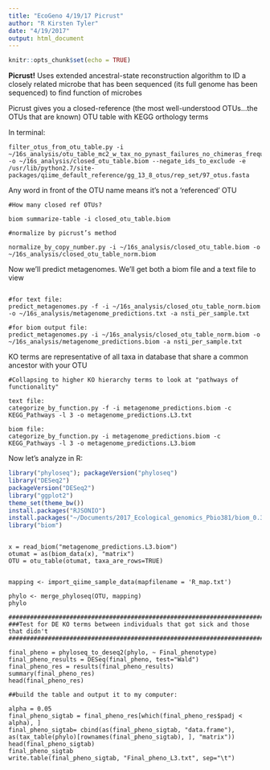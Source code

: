 ```yaml
---
title: "EcoGeno 4/19/17 Picrust"
author: "R Kirsten Tyler"
date: "4/19/2017"
output: html_document
---
```


```r
knitr::opts_chunk$set(echo = TRUE)
```

**Picrust!**
Uses extended ancestral-state reconstruction algorithm to ID a closely related microbe that has been sequenced (its full genome has been sequenced) to find function of microbes

Picrust gives you a closed-reference (the most well-understood OTUs...the OTUs that are known) OTU table with KEGG orthology terms

In terminal:
```{}
filter_otus_from_otu_table.py -i ~/16s_analysis/otu_table_mc2_w_tax_no_pynast_failures_no_chimeras_frequency_filtered.biom -o ~/16s_analysis/closed_otu_table.biom --negate_ids_to_exclude -e /usr/lib/python2.7/site-packages/qiime_default_reference/gg_13_8_otus/rep_set/97_otus.fasta 

```

Any word in front of the OTU name means it's not a 'referenced' OTU

```{}
#How many closed ref OTUs?

biom summarize-table -i closed_otu_table.biom

#normalize by picrust’s method

normalize_by_copy_number.py -i ~/16s_analysis/closed_otu_table.biom -o ~/16s_analysis/closed_otu_table_norm.biom

```

Now we'll predict metagenomes. We'll get both a biom file and a text file to view

```{}

#for text file:
predict_metagenomes.py -f -i ~/16s_analysis/closed_otu_table_norm.biom -o ~/16s_analysis/metagenome_predictions.txt -a nsti_per_sample.txt 

#for biom output file: 
predict_metagenomes.py -i ~/16s_analysis/closed_otu_table_norm.biom -o ~/16s_analysis/metagenome_predictions.biom -a nsti_per_sample.txt

```

KO terms are representative of all taxa in database that share a common ancestor with your OTU

```{}
#Collapsing to higher KO hierarchy terms to look at "pathways of functionality"

text file: 
categorize_by_function.py -f -i metagenome_predictions.biom -c KEGG_Pathways -l 3 -o metagenome_predictions.L3.txt

biom file:
categorize_by_function.py -i metagenome_predictions.biom -c KEGG_Pathways -l 3 -o metagenome_predictions.L3.biom

```

Now let's analyze in R:

```r
library("phyloseq"); packageVersion("phyloseq")
library("DESeq2")
packageVersion("DESeq2")
library("ggplot2")
theme_set(theme_bw())
install.packages("RJSONIO")
install.packages("~/Documents/2017_Ecological_genomics_Pbio381/biom_0.3.12.tar", repos = NULL, type = "source")
library("biom")
```


```{}

x = read_biom("metagenome_predictions.L3.biom")
otumat = as(biom_data(x), "matrix")
OTU = otu_table(otumat, taxa_are_rows=TRUE)


mapping <- import_qiime_sample_data(mapfilename = 'R_map.txt')

phylo <- merge_phyloseq(OTU, mapping)
phylo

###############################################################################
###Test for DE KO terms between individuals that got sick and those that didn't
###############################################################################

final_pheno = phyloseq_to_deseq2(phylo, ~ Final_phenotype)
final_pheno_results = DESeq(final_pheno, test="Wald")
final_pheno_res = results(final_pheno_results)
summary(final_pheno_res)
head(final_pheno_res)

##build the table and output it to my computer:

alpha = 0.05
final_pheno_sigtab = final_pheno_res[which(final_pheno_res$padj < alpha), ]
final_pheno_sigtab= cbind(as(final_pheno_sigtab, "data.frame"), as(tax_table(phylo)[rownames(final_pheno_sigtab), ], "matrix"))
head(final_pheno_sigtab)
final_pheno_sigtab
write.table(final_pheno_sigtab, "Final_pheno_L3.txt", sep="\t")
```





